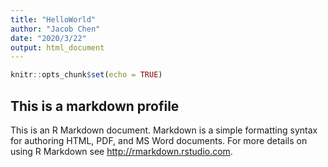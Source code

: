 ---
title: "HelloWorld"
author: "Jacob Chen"
date: "2020/3/22"
output: html_document
---

```{r setup, include=FALSE}
knitr::opts_chunk$set(echo = TRUE)
```

## This is a markdown profile

This is an R Markdown document. Markdown is a simple formatting syntax for authoring HTML, PDF, and MS Word documents. For more details on using R Markdown see <http://rmarkdown.rstudio.com>.


